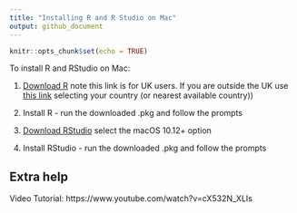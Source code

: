 ```yaml
---
title: "Installing R and R Studio on Mac"
output: github_document
---
```


```r
knitr::opts_chunk$set(echo = TRUE)
```

To install R and RStudio on Mac:

1. [Download R](https://www.stats.bris.ac.uk/R/bin/macosx/) note this link is for UK users. If you are outside the UK use [this link](https://cran.r-project.org/mirrors.html) selecting your country (or nearest available country))

1. Install R - run the downloaded .pkg and follow the prompts

1. [Download RStudio](https://rstudio.com/products/rstudio/download/#download) select the macOS 10.12+  option

1. Install RStudio - run the downloaded .pkg and follow the prompts


## Extra help

Video Tutorial:  https://www.youtube.com/watch?v=cX532N_XLIs 
